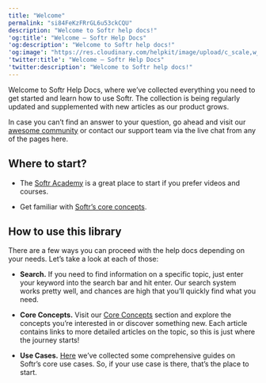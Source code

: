 ```yaml
---
title: "Welcome"
permalink: "si84FeKzFRrGL6u53ckCQU"
description: "Welcome to Softr help docs!"
'og:title': "Welcome – Softr Help Docs"
'og:description': "Welcome to Softr help docs!"
'og:image': "https://res.cloudinary.com/helpkit/image/upload/c_scale,w_700,q_auto/v1674219840/softrdocs_meta_OG_Image_Url_258f31c013.png"
'twitter:title': "Welcome – Softr Help Docs"
'twitter:description': "Welcome to Softr help docs!"
---
```

Welcome to Softr Help Docs, where we’ve collected everything you need to get started and learn how to use Softr. The collection is being regularly updated and supplemented with new articles as our product grows.

In case you can’t find an answer to your question, go ahead and visit our [awesome community](https://community.softr.io/) or contact our support team via the live chat from any of the pages here.

## Where to start?

* The [Softr Academy](https://academy.softr.io) is a great place to start if you prefer videos and courses.

* Get familiar with [Softr’s core concepts](/workspace-and-billing/jZP6yaeXMiJCuB6HhS4xKd/workspaces-and-applications/kTbEWSYXhBCbtTB4K9dpKs).

## How to use this library

There are a few ways you can proceed with the help docs depending on your needs. Let’s take a look at each of those:

* **Search.** If you need to find information on a specific topic, just enter your keyword into the search bar and hit enter. Our search system works pretty well, and chances are high that you’ll quickly find what you need.

* **Core Concepts.** Visit our [Core Concepts](/workspace-and-billing/jZP6yaeXMiJCuB6HhS4xKd/workspaces-and-applications/kTbEWSYXhBCbtTB4K9dpKs) section and explore the concepts you’re interested in or discover something new. Each article contains links to more detailed articles on the topic, so this is just where the journey starts!

* **Use Cases.** [Here](/how-to-guides/ioi5BbuQ2RDM7aHPrpXnjG/how-to-create-a-client-portal/pnfkjmh2mr68N9WWRDEYKG) we’ve collected some comprehensive guides on Softr’s core use cases. So, if your use case is there, that’s the place to start.